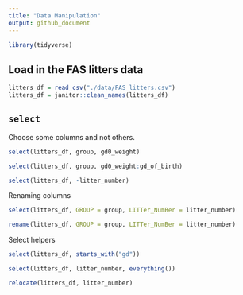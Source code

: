 ```yaml
---
title: "Data Manipulation"
output: github_document
---
```


```r
library(tidyverse)
```


## Load in the FAS litters data

```r
litters_df = read_csv("./data/FAS_litters.csv")
litters_df = janitor::clean_names(litters_df)
```

## `select`

Choose some columns and not others.


```r
select(litters_df, group, gd0_weight)
```


```r
select(litters_df, group, gd0_weight:gd_of_birth)
```


```r
select(litters_df, -litter_number)
```


Renaming columns


```r
select(litters_df, GROUP = group, LITTer_NumBer = litter_number)
```


```r
rename(litters_df, GROUP = group, LITTer_NumBer = litter_number)
```


Select helpers

```r
select(litters_df, starts_with("gd"))
```

```r
select(litters_df, litter_number, everything())
```


```r
relocate(litters_df, litter_number)
```




